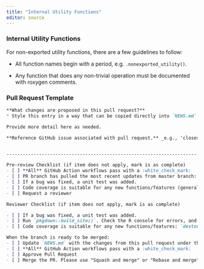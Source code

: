 ```yaml
---
title: "Internal Utility Functions"
editor: source
---
```


### Internal Utility Functions

For non-exported utility functions, there are a few guidelines to follow:

- All function names begin with a period, e.g. `.nonexported_utility()`.

- Any function that does any non-trivial operation must be documented with roxygen comments.

### Pull Request Template


````markdown
**What changes are proposed in this pull request?**
* Style this entry in a way that can be copied directly into `NEWS.md`. (#<issue number>, @<username>)

Provide more detail here as needed.

**Reference GitHub issue associated with pull request.** _e.g., 'closes #<issue number>'_


--------------------------------------------------------------------------------

Pre-review Checklist (if item does not apply, mark is as complete)
- [ ] **All** GitHub Action workflows pass with a :white_check_mark:
- [ ] PR branch has pulled the most recent updates from master branch: `usethis::pr_merge_main()`
- [ ] If a bug was fixed, a unit test was added.
- [ ] Code coverage is suitable for any new functions/features (generally, 100% coverage for new code): `devtools::test_coverage()`
- [ ] Request a reviewer

Reviewer Checklist (if item does not apply, mark is as complete)

- [ ] If a bug was fixed, a unit test was added.
- [ ] Run `pkgdown::build_site()`. Check the R console for errors, and review the rendered website.
- [ ] Code coverage is suitable for any new functions/features: `devtools::test_coverage()`

When the branch is ready to be merged:
- [ ] Update `NEWS.md` with the changes from this pull request under the heading "`# cards (development version)`". If there is an issue associated with the pull request, reference it in parentheses at the end update (see `NEWS.md` for examples).
- [ ] **All** GitHub Action workflows pass with a :white_check_mark:
- [ ] Approve Pull Request
- [ ] Merge the PR. Please use "Squash and merge" or "Rebase and merge".
````
